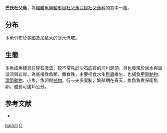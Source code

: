 {{Speciesbox
| name = 巴氏杜父魚
| image = Cottus bairdii.jpg
| image_width = 250px
| status = NE
| status_system = IUCN3.1
| genus = Cottus
| species = bairdii
| authority = [[Girard|Girard]], 1850
| synonyms = *''Cottus bairdi''<br /><small>Girard, 1850</small> 
*''Cottus bairdii bairdii''<br /><small>Girard, 1850</small>
*''Cottus bairdii kumlieni''<br /><small>Hoy, 1876</small>
*''Cottus bairdii punctulatus''<br /><small>Gill, 1861</small>
*''Cottus bairdii semiscaber''<br /><small>Cope, 1872</small>
*''Cottus richardsoni''<br /><small>Agassiz, 1850</small>
*''Cottus semiscaber''<br /><small>Cope, 1872</small> ''
*''Potamocottus punctulatus''<br /><small>Gill, 1861</small>
*''Uranidea kumlieni''<br /><small>Hoy, 1876</small> ''
*''Uranidea richardsoni''<br /><small>Agassiz, 1850</small>
}}
'''巴氏杜父魚'''，為[[輻鰭魚綱|輻鰭魚綱]][[鮋形目|鮋形目]][[杜父魚亞目|杜父魚亞目]][[杜父魚科|杜父魚科]]的其中一[[種|種]]。

==分布==
本魚分布於[[美國|美國]]及[[加拿大|加拿大]]的淡水流域。

==生態==
本魚成魚棲息在碎石激流，較不常見於沙石底質的河川源頭，另也發現於泉水與湖溢流與岩岸。為底棲性魚類，雜食性，主要捕食水生[[昆蟲|昆蟲]]維生，也捕食[[甲殼動物|甲殼動物]]、[[環節動物|環節動物]]、小魚、魚卵與[[植物|植物]]。行一夫多妻制，繁殖期在春天，雄魚負責保衛魚卵。體長可達15公分。

==参考文献==
*{{FishBase_species|genus=Cottus|species=bairdii|year=2011|month=12}}
{{Taxonbar|from=Q2341801}}

[[Category:杜父魚屬|bairdii]]
[[Category:1850年描述的魚類|C]]